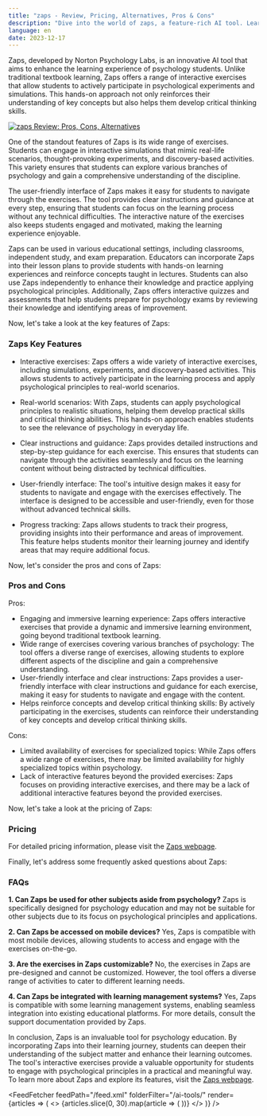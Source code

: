 ```yaml
---
title: "zaps - Review, Pricing, Alternatives, Pros & Cons"
description: "Dive into the world of zaps, a feature-rich AI tool. Learn about its features, pricing, and how it's making an impact. Don't miss out!"
language: en
date: 2023-12-17
---
```

        
Zaps, developed by Norton Psychology Labs, is an innovative AI tool that aims to enhance the learning experience of psychology students. Unlike traditional textbook learning, Zaps offers a range of interactive exercises that allow students to actively participate in psychological experiments and simulations. This hands-on approach not only reinforces their understanding of key concepts but also helps them develop critical thinking skills.


<BlogHeader />


[![zaps Review: Pros, Cons, Alternatives](/ai-tools/zaps.png)](https://web.wwnorton.com/college/psych/zaps/welcome.htm)



One of the standout features of Zaps is its wide range of exercises. Students can engage in interactive simulations that mimic real-life scenarios, thought-provoking experiments, and discovery-based activities. This variety ensures that students can explore various branches of psychology and gain a comprehensive understanding of the discipline.

The user-friendly interface of Zaps makes it easy for students to navigate through the exercises. The tool provides clear instructions and guidance at every step, ensuring that students can focus on the learning process without any technical difficulties. The interactive nature of the exercises also keeps students engaged and motivated, making the learning experience enjoyable.

Zaps can be used in various educational settings, including classrooms, independent study, and exam preparation. Educators can incorporate Zaps into their lesson plans to provide students with hands-on learning experiences and reinforce concepts taught in lectures. Students can also use Zaps independently to enhance their knowledge and practice applying psychological principles. Additionally, Zaps offers interactive quizzes and assessments that help students prepare for psychology exams by reviewing their knowledge and identifying areas of improvement.

Now, let's take a look at the key features of Zaps:

### Zaps Key Features

- Interactive exercises: Zaps offers a wide variety of interactive exercises, including simulations, experiments, and discovery-based activities. This allows students to actively participate in the learning process and apply psychological principles to real-world scenarios.

- Real-world scenarios: With Zaps, students can apply psychological principles to realistic situations, helping them develop practical skills and critical thinking abilities. This hands-on approach enables students to see the relevance of psychology in everyday life.

- Clear instructions and guidance: Zaps provides detailed instructions and step-by-step guidance for each exercise. This ensures that students can navigate through the activities seamlessly and focus on the learning content without being distracted by technical difficulties.

- User-friendly interface: The tool's intuitive design makes it easy for students to navigate and engage with the exercises effectively. The interface is designed to be accessible and user-friendly, even for those without advanced technical skills.

- Progress tracking: Zaps allows students to track their progress, providing insights into their performance and areas of improvement. This feature helps students monitor their learning journey and identify areas that may require additional focus.

Now, let's consider the pros and cons of Zaps:

### Pros and Cons

Pros:
- Engaging and immersive learning experience: Zaps offers interactive exercises that provide a dynamic and immersive learning environment, going beyond traditional textbook learning.
- Wide range of exercises covering various branches of psychology: The tool offers a diverse range of exercises, allowing students to explore different aspects of the discipline and gain a comprehensive understanding.
- User-friendly interface and clear instructions: Zaps provides a user-friendly interface with clear instructions and guidance for each exercise, making it easy for students to navigate and engage with the content.
- Helps reinforce concepts and develop critical thinking skills: By actively participating in the exercises, students can reinforce their understanding of key concepts and develop critical thinking skills.

Cons:
- Limited availability of exercises for specialized topics: While Zaps offers a wide range of exercises, there may be limited availability for highly specialized topics within psychology.
- Lack of interactive features beyond the provided exercises: Zaps focuses on providing interactive exercises, and there may be a lack of additional interactive features beyond the provided exercises.

Now, let's take a look at the pricing of Zaps:

### Pricing

For detailed pricing information, please visit the [Zaps webpage](https://web.wwnorton.com/college/psych/zaps/welcome.htm).

Finally, let's address some frequently asked questions about Zaps:

### FAQs

**1. Can Zaps be used for other subjects aside from psychology?**
Zaps is specifically designed for psychology education and may not be suitable for other subjects due to its focus on psychological principles and applications.

**2. Can Zaps be accessed on mobile devices?**
Yes, Zaps is compatible with most mobile devices, allowing students to access and engage with the exercises on-the-go.

**3. Are the exercises in Zaps customizable?**
No, the exercises in Zaps are pre-designed and cannot be customized. However, the tool offers a diverse range of activities to cater to different learning needs.

**4. Can Zaps be integrated with learning management systems?**
Yes, Zaps is compatible with some learning management systems, enabling seamless integration into existing educational platforms. For more details, consult the support documentation provided by Zaps.

In conclusion, Zaps is an invaluable tool for psychology education. By incorporating Zaps into their learning journey, students can deepen their understanding of the subject matter and enhance their learning outcomes. The tool's interactive exercises provide a valuable opportunity for students to engage with psychological principles in a practical and meaningful way. To learn more about Zaps and explore its features, visit the [Zaps webpage](https://web.wwnorton.com/college/psych/zaps/welcome.htm).


<AdComponent />


<FeedFetcher feedPath="/feed.xml" folderFilter="/ai-tools/" render={articles => (
    <>
        <Cards>
            {articles.slice(0, 30).map(article => (
                <Card key={article.link} title={article.title} href={article.link} />
            ))}
        </Cards>
    </>
)} />

